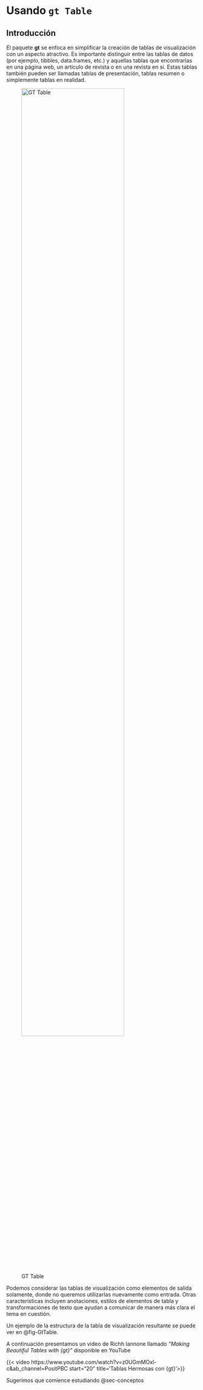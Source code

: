 # Usando `gt Table` {.unnumbered}

## Introducción

El paquete **gt** se enfoca en simplificar la creación de tablas de visualización con un aspecto atractivo. Es importante distinguir entre las tablas de datos (por ejemplo, tibbles, data.frames, etc.) y aquellas tablas que encontrarías en una página web, un artículo de revista o en una revista en sí. Estas tablas también pueden ser llamadas tablas de presentación, tablas resumen o simplemente tablas en realidad.

![GT Table](Imagenes/Gt table/1. Intro.jpg){#fig-GtTable fig-alt="GT Table" fig-align="center" width="80%"}

Podemos considerar las tablas de visualización como elementos de salida solamente, donde no queremos utilizarlas nuevamente como entrada. Otras características incluyen anotaciones, estilos de elementos de tabla y transformaciones de texto que ayudan a comunicar de manera más clara el tema en cuestión.

Un ejemplo de la estructura de la tabla de visualización resultante se puede ver en @fig-GtTable.

A continuación presentamos un video de Richh Iannone llamado *"Making Beautiful Tables with {gt}"* disponible en YouTube

{{< video https://www.youtube.com/watch?v=z0UGmMOxl-c&ab_channel=PositPBC start="20" title='Tablas Hermosas con {gt}'>}}

Sugerimos que comience estudiando @sec-conceptos